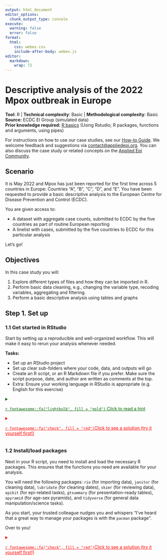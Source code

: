 ```yaml
---
output: html_document
editor_options: 
  chunk_output_type: console
execute:
  warning: false
  error: false
format: 
  html: 
    css: webex.css
    include-after-body: webex.js
editor: 
  markdown: 
    wrap: 72
---
```


# Descriptive analysis of the 2022 Mpox outbreak in Europe {#sec-rpractical}

::: {.callout-note appearance="minimal" icon="false"}
**Tool**: R \| **Technical complexity**: Basic \| **Methodological
complexity**: Basic\
**Source:** ECDC EI Group (simulated data)\
**Prior knowledge required:** [R
basics](https://epirhandbook.com/en/new_pages/basics.html) (Using
Rstudio; R packages, functions and arguments, using pipes)
:::

For instructions on how to use our case studies, see our [How-to
Guide](instructions.html). We welcome feedback and suggestions via
[contact\@appliedepi.org](mailto:contact@appliedepi.org). You can also
discuss the case study or related concepts on the [Applied Epi
Community](https://community.appliedepi.org/).

\pagebreak

## Scenario

It is May 2022 and Mpox has just been reported for the first time across
5 countries in Europe: Countries "A", "B", "C", "D", and "E". You have
been requested to provide a basic descriptive analysis to the European
Centre for Disease Prevention and Control (ECDC).

You are given access to:

-   A dataset with aggregate case counts, submitted to ECDC by the five
    countries as part of routine European reporting
-   A linelist with cases, submitted by the five countries to ECDC for
    this particular analysis

Let's go!

## Objectives

In this case study you will:

1.  Explore different types of files and how they can be imported in R.
2.  Perform basic data cleaning, e.g., changing the variable type,
    recoding variables, aggregating and filtering.
3.  Perform a basic descriptive analysis using tables and graphs

## Step 1. Set up

### 1.1 Get started in RStudio

Start by setting up a reproducible and well-organized workflow. This
will make it easy to rerun your analysis whenever needed.

**Tasks:**

-   Set up an RStudio project
-   Set up clear sub-folders where your code, data, and outputs will go
-   Create an R script, or an R Markdown file if you prefer. Make sure
    the script purpose, date, and author are written as comments at the
    top.
-   Extra: Ensure your working language in RStudio is appropriate (e.g.
    English for this exercise)

<details>

<summary style="text-decoration: underline; color: darkgreen;">

`r fontawesome::fa("lightbulb", fill = "gold")` Click to read a hint

</summary>

</br>

-   Create a folder where all the work in this case study will go. For
    example, create 'mpox_analysis' on your computer desktop. Create
    your RStudio project to be based in this folder.

-   We suggest creating the following sub-folders: `scripts` (for your
    code), `data` (for your data), and `outputs` (for your analytical
    outputs).

</details>

<details>

<summary style="text-decoration: underline; color: red;">

`r fontawesome::fa("check", fill = "red")`Click to see a solution (try
it yourself first!)

</summary>

</br>

Create a folder (e.g. 'mpox_analysis' on your Desktop) for your work. To
create an Rstudio project in your new folder, click `New Project…` in
the top left of your R Studio, then `Existing Directory`, then `Browse`
to select your new folder. For more information, look at the [R
projects](https://epirhandbook.com/new_pages/r_projects.html) section of
the Epi R Handbook.

Start a new R script by clicking `New File…` in the top left of your R
Studio, then `R Script`. Save it immediately in the appropriate place,
e.g. in a 'scripts' subfolder of your R Project.

At the top of your new R script, write some essential information like
your name, the purpose of the file, and the date.

Your R locale determines the language and regional settings used for
things like date formats and translations. If your locale is different
from the language you want for your report (e.g., a French locale vs. an
English report), you can change it to English by running
`Sys.setlocale("LC_ALL", "English")`. Include this in your script if
needed, or skip it if your locale is usually appropriate. This is
explained in more detail in the [How-to Guide](pages/instructions.qmd_).

</details>

### 1.2 Install/load packages

Next in your R script, you need to install and load the necessary R
packages. This ensures that the functions you need are available for
your analysis.

You will need the following packages: `rio` (for importing data),
`janitor` (for cleaning data), `lubridate` (for cleaning dates), `skimr`
(for reviewing data), `epikit` (for epi-related tasks), `gtsummary` (for
presentation-ready tables), `apyramid` (for age-sex pyramids), and
`tidyverse` (for general data manipulation/science tasks).

As you start, your trusted colleague nudges you and whispers "I've heard
that a great way to manage your packages is with the `pacman` package".

Over to you!

<details>

<summary style="text-decoration: underline; color: red;">

`r fontawesome::fa("check", fill = "red")`Click to see a solution (try
it yourself first!)

</summary>

</br>

Use the function `p_load()` from `pacman` for this task. You provide the
function with a list of packages that you want to use. It will take two
steps per package: 1) Check if the package is installed on your
computer, and install it if necessary, then 2) Load the package so it
can be used during this R session.

If you don't already have `pacman` installed, you will need to install
it the "traditional way" first, with `install.packages()`.

Note that the order of packages in your p_load function can be
important. If two packages have the same function names (e.g. `select()`
in the package `MASS` and `select()` in `tidyverse`, which do different
things), then R will use the function from the most recently loaded
package. To prioritize functions from tidyverse, which are commonly used
for data manipulation and visualization, load tidyverse last.

</detail>

```r

# Ensures the package "pacman" is installed
if (!require("pacman")) {
     install.packages("pacman") }

# install (if necessary) from CRAN and load packages to be used
pacman::p_load(
  rio,        # importing data  
  skimr,      # get overview of data
  janitor,    # data cleaning and tables
  lubridate,  # working with dates
  epikit,     # to create age categories
  gtsummary,  # summary statistics, tests and regressions 
  apyramid,   # plotting age pyramids 
  tidyverse  # data management and visualization
)

```

## Step 2: Download and import the data

### 2.1: Download the data

ECDC provides you with two files for your analysis, both updated as of 31st August 2022:

-   A case-level linelist (*"mpox_linelist.xlsx"*) with case information
    from five countries (countries A - E)
-   An aggregate table (*"mpox_aggregate_table.csv"*) for those
    countries with cumulative case counts per day.

They provide it to you via AppliedEpi's very useful data repository,
which you can access using the `{appliedepidata}` package. So first you
need to download these two files to your own computer, as follows:

1)  Install the `{appliedepidata}` package from GitHub using the
    `install_github()` function in the `{remotes}` package. Install
    `{remotes}` if you need to first.

```r
# Install remotes if you need to (so you can install a package from GitHub)
pacman::p_load("remotes")

# Use the install_github function from remotes to install appliedepidata
remotes::install_github("appliedepi/appliedepidata")
```

2)  Save the two datasets into a specific folder using the `save_data()`
    function from `{appliedepidata}`, by running the code below. The
    example below saves the data into a 'data' subfolder within the
    RStudio project. Note that if you do not specify a location within
    the 'path' argument of the function, a window will pop up asking you
    to manually select a folder.

```r
# Save down the two mpox files using the save_data() function from appliedepidata
appliedepidata::save_data("mpox_linelist",
                        path = "data")

appliedepidata::save_data("mpox_aggregate_table",
                          path = "data")
```

### 2.2 Import the data

Great! Thanks ECDC and Applied Epi! Now it's time to import the data
from that folder into RStudio, so you can analyse it.

**Task:** Import the downloaded case-based and aggregated data into your
R environment. Ideally you want to use one function for both datasets,
despite one being a csv and the other an xlsx file.

<details>

<summary style="text-decoration: underline; color: darkgreen;">

`r fontawesome::fa("lightbulb", fill = "gold")` Click to read a hint

</summary>

</br>

Use the `import` function from the `{rio}` package, which can recognize
and import different file types. It replaces importing functions that
are specific to the file type, such as `read.csv()` from `{base}` for
.csv files and `read_excel()` from `{readxl}` to import .xlsx files.

If you feel you need to know more about importing functions, read the
[Import and export](https://epirhandbook.com/new_pages/importing.html)
chapter of the EpiRhandbook.

</details>

<details>

<summary style="text-decoration: underline; color: red;">

`r fontawesome::fa("check", fill = "red")`Click to see a solution (try
it yourself first!)

</summary>

Below we use the import function to bring in both files. Note how we are
assigning the imported data to two objects, one called
*mpox_linelist_raw*, and one called *mpox_agg_raw*. We add the 'raw'
suffix to distinguish this data from the cleaned versions we will make
later.

```r
# Import data  --------------

# Case-based data
mpox_linelist_raw <- import("data/mpox_linelist.xlsx")

# Aggregated data
mpox_agg_raw <- import("data/mpox_aggregate_table.csv")

```

```r
# This code is actually run; the prior chunk is just for show for simplicity

pacman::p_load("remotes")

if (!requireNamespace("appliedepidata", quietly = TRUE)) {
  remotes::install_github("appliedepi/appliedepidata")
}

appliedepidata::get_data("mpox_linelist")
mpox_linelist_raw <- mpox_linelist


appliedepidata::get_data("mpox_aggregate_table")
mpox_agg_raw <- mpox_aggregate_table

rm(mpox_linelist, mpox_aggregate_table)

```

</details>

## Step 3: Explore the data

The data’s in, and now it’s time to see what story it tells. Take an initial look at your data to check its quality and how you can best use it. 

**Tasks:** Take a look at the different data frames and determine:

-   The number of columns and observations (e.g. their *dimensions*)
-   The class of their columns and whether it matches its nature (e.g.,
    are "dates" considered "dates" by R?)
-   If the contents of columns are clean and standardized in the mpox
    linelist (e.g. gender, clinical symptoms, outcome, hiv status and
    sexual orientation). Do you need to recode any of them?
-   How unknown or missing data is categorized in these columns. Do
    these values need to be standardized?

<details>

<summary style="text-decoration: underline; color: darkgreen;">

`r fontawesome::fa("lightbulb", fill = "gold")` Click to read a hint

</summary>

</br>

An efficient function for initial data exploring is `skim()` from the
`{skimr}` package, as it gives you a lot of information on data
structure and content, including the classes of columns.

You can use the function `tabyl()` from `{janitor}`, to get counts and
percentages of every category in the data column, one by one. These get
printed to your RStudio console.

Also - we recommend just looking at the data itself! A good function for
this is `view()`, a baseR function.

</br>

</details>

<details>

<summary style="text-decoration: underline; color: red;">

`r fontawesome::fa("check", fill = "red")`Click to see a solution (try
it yourself first!)

</summary>

</br>

Using the `skim` commands you can see the rows and columns of each
dataset, and you can see how most of the columns in *mpox_linelist_raw*
(including those containing dates) are character classes. (Results not
shown on this exercise page)

```r
# Explore the dimensions of the two data objects 
skim(mpox_linelist_raw)
skim(mpox_agg_raw)
```

Take a look at the overall data using `view()`. It will pop up in the
Data Viewer tab and you will get a good sense of how clean the data is
and what the missingness is like. This preview shows just 5 rows from
the linelist data.

```r
view(mpox_linelist_raw)
```

```r
#head(mpox_linelist_raw) %>% flextable::flextable()
DT::datatable(mpox_linelist_raw %>% filter(row_number()<6))
```

\br

Below is an example of using the `tabyl()` function from `{janitor},` to
look at the distribution of clinical symptoms. You can see 12 cases have
missing clinical information and that many cases have a mix of symptoms.

```r

tabyl(mpox_linelist_raw, HIVStatus)  
```

You can explore further columns one by one (results not shown):

```r
# Explore the values of different categorical columns in the mpox linelist: with tabyl
tabyl(mpox_linelist_raw, Gender)

tabyl(mpox_linelist_raw, ClinicalSymptoms)

tabyl(mpox_linelist_raw, Outcome)

tabyl(mpox_linelist_raw, SexualOrientation)

```

You could add extra arguments to `tabyl()` to customize the tables, such
as adding totals and changing the proportions to percentages so they are
easier to read. See the table on clinical symptoms below. But remember -
this is just an initial look so don't go too crazy.

```r

tabyl(mpox_linelist_raw, ClinicalSymptoms) %>%    # Tabulate symptoms 
  adorn_totals() %>%                              # Add totals to bottom of table
  adorn_pct_formatting(digits = 2)                # Format percentages
```

Finally, as an alternative approach to `tabyl()`, you could use
`tbl_summary()` from the `{gtsummary}` package. We will describe this
later.

</br>

</details>

::: {.callout-note appearance="minimal" icon="false"}
**Test yourself!**

::: webex-check
```r
pacman::p_load(webexercises)

opts <- c(
  "2000", "13", answer = "3", "101"
)

cat("How many columns does the aggregated data have?", longmcq(opts))

```
:::

::: webex-check
```r
pacman::p_load(webexercises)

opts <- c(
  "Date", answer = "Character", "Numeric", "Factor"
)


cat("What is the class of the column DateOfNotification in the mpox linelist?", longmcq(opts))

```
:::

::: webex-check
```r
pacman::p_load(webexercises)

opts <- c(
  answer = "1168",
  "722",
  "900",
  "446"
)


cat("For how many cases is the HIV status Unknown or missing?", longmcq(opts))

```
:::
:::

## Step 4: Clean the data

### 4.1: Clean the case-based data

So! The good news: you have information on geography, dates, demographic characteristics, and clinical details. A promising descriptive analysis lies ahead. 

BUT! You may noticed that there are a few things to fix before the real detective work begins.

For example:

-   Column names have capital letters. This isn't outright a problem,
    but can lead to mistakes since R treats ColumnName and Columnname as
    different.
-   Date columns are recognized as character classes, not dates, which
    would cause issues like incorrect ordering (alphabetical) in
    epicurves.
-   Some columns have values that are unclear or unsuitable for
    presentation. For example gender is categorized with "F", "M", "O"
    and "UNK". The column Outcome is "A" and "UNK".
-   Missing data is inconsistently handled, for instance with both "UNK"
    and NA in the HIV status column. R thinks "UNK" is a valid value,
    which it treats differently to true missing data (indicated by NA)

**Tasks**:

-   Create a clean version of your case-based data making all cleaning
    changes in a single piping command
-   Change all column names to lower case.
-   Convert all date columns to class "Date".
-   Convert all missing/unknown values to NA (to be recognized by R as missing)
-   Recode non-missing "Gender" categories into: "Female", "Male", and "Other"
-   Recode non-misising HIV status into: "Positive", "Negative" and "Unknown"
-   Recode non-missing sexual orientation into: "Bisexual", "Heterosexual", and
    "MSM/homo or bisexual male".
-   Recode non-missing "outcome" categories into: "Alive" and "Dead". 
-   Check that all changes have been made correctly

<details>

<summary style="text-decoration: underline; color: darkgreen;">

`r fontawesome::fa("lightbulb", fill = "gold")` Click to read a hint

</summary>

</br>

To convert all column names to lower case at once rather than renaming
each column, use the function `clean_names()` from the `{janitor}`
package.

Use `{lubridate}` functions to transform date columns into "Date" class.
You can do this one by one, or you could do all at the same time using
the `across()` function from `{dplyr}.` If you feel you need to know
more about transforming dates read the chapter [Working with
Dates](https://epirhandbook.com/en/new_pages/dates.html) from the
EpiRhandbook. If you are not sure how to use the across() function, you
can also read the section on [Transform multiple
columns](https://epirhandbook.com/en/new_pages/cleaning.html#clean_across).

There are different functions that we can use to recode values. We
propose three: The function `recode()` from `{dplyr}`, the function
`ifelse()` from `{base}` and the function `case_when()` from `{dplyr}`.
If you want to know more about these functions, look that the section on
[Re-code
values](https://epirhandbook.com/en/new_pages/cleaning.html#re-code-values)
from the EpiRhandbook.

</br>

</details>

<details>

<summary style="text-decoration: underline; color: red;">

`r fontawesome::fa("check", fill = "red")`Click to see a solution (try
it yourself first!)

</summary>

</br>

Here we clean the data using a 'chain' of commands connected by pipes
(%>%), which is the grammar of the functions in the {Tidyverse}. The
output is assigned to a new object called mpox_linelist to differentiate
it from the raw data. It can be helpful to have both the cleaned and raw
data available in the environment to compare to the original data if
needed.

See the series of functions and the explanation in the comments.

```r

# Create a new object called mpox_linelist which is the clean version of the raw data
mpox_linelist <- mpox_linelist_raw %>% 
  
  # standardises names and puts all into lower case 
  clean_names() %>% 
  
  #transform ONE column into date (note the column names are lower case now)
  mutate(date_of_notification = ymd(date_of_notification)) %>%  

  #transforms ALL columns starting with "date" into dates
  mutate(across(starts_with("date"), 
                .fns = ~ ymd(.x))) %>%  
  
  #transforms UNK to NA across all character columns 
  mutate(across(where(is.character), 
                .fns = ~ ifelse(.x %in% c("UNK", "Unknown"), NA_character_, .x)))  %>% 

  # Recode the gender values to be more obvious  
  mutate(gender = recode(gender,
                         "F" = "Female",
                         "M" = "Male",
                         "O" = "Other")) %>%
  
  #recode with ifelse to change only one or two categories based on a rule. 
  mutate(outcome = ifelse(outcome == "A", "Alive", outcome)) %>%   
  
  #recode with case_when for more complex recoding 
  mutate(hiv_status = case_when(hiv_status == "NEG" ~ "Negative",    
                                hiv_status == "POS" ~ "Positive")) %>% 
  
  mutate(sexual_orientation = case_when(sexual_orientation == "BISEXUAL" ~ "Bisexual",
                                        sexual_orientation == "HETERO" ~ "Heterosexual",
                                        sexual_orientation == "MSM" ~ "MSM/homo or bisexual male")) 
```

You can then review your data by tabulating across all the different
columns you have cleaned. See the preview of the HIV table below - it
looks tidier now with more understandable categories, and all missing
data is classified as 'Unknown'.

```r

# Check that all changes have been made correctly

skim(mpox_linelist)

tabyl(mpox_linelist, gender)

tabyl(mpox_linelist, clinical_symptoms)

tabyl(mpox_linelist, outcome)

tabyl(mpox_linelist, hiv_status)

tabyl(mpox_linelist, sexual_orientation)


```

```r

tabyl(mpox_linelist, hiv_status)

```

**IMPORTANT**: If 'unknown' and NA had meaningful differences, combining
them wouldn't be appropriate (e.g., if 'unknown' meant the case was asked
but didn't want to respond, while NA meant they weren't asked). Here, we
assume no meaningful difference and want R to recognize them as missing. 

</br>

</details>

::: {.callout-note appearance="minimal" icon="false"}
**Test yourself!**

::: webex-check
```r
pacman::p_load(webexercises)

opts <- c(
  "Yes",
  answer = "Depends on the meaning of those values",
  "No - never do this"
)


cat("Is it always appropriate to combine different types of unknown data? (e.g. missing, unknown, did not respond, NA)", longmcq(opts))

```
:::

::: webex-check
```r
pacman::p_load(webexercises)

opts <- c(
  "36",
  answer = "1960",
  "65",
  "1523"
)


cat("How many male cases do we have in the data frame?", longmcq(opts))

```
:::

::: webex-check
```r
pacman::p_load(webexercises)

opts <- c(
  answer = "1405",
  "None",
  "595"
)

cat("How many cases have 'alive' as an outcome?", longmcq(opts))

```
:::
:::

### 4.2: Clean the aggregated data

In a similar way, clean the aggregated data by:

-   Standardising names to lower case
-   Ensuring that date of reporting is of class "Date"
-   Creating a column called "week_date" with the week of reporting
    starting on Monday

<details>

<summary style="text-decoration: underline; color: red;">

`r fontawesome::fa("check", fill = "red")`Click to see a solution (try
it yourself first!)

</summary>

</br>

We can first check the class of the DateRep column, which shows us that
it was already recognized as a date column on import.

```r

# Check class of date of reporting column
class(mpox_agg_raw$DateRep)

```

Then create a new object for the clean aggregate data, and write your
cleaning coded connected with pipes.

```r

# Create a new object called mpox_agg which is the clean version of the raw data, applying the cleaning functions

mpox_agg <- mpox_agg_raw %>% 
  
  # standardises names and puts all into lower case
  clean_names() %>%  
  
  # create week column with Monday start
  mutate(week_date = floor_date(date_rep, 
                              unit = "week",
                              week_start = "Monday")) 

```

</br>

</details>

::: {.callout-note appearance="minimal" icon="false"}
**Test yourself!**

::: webex-check
```r
pacman::p_load(webexercises)

opts <- c(
  answer = "Country A",
  "Country B",
  "Country C",
  "Country D",
  "Country E"
)


cat("Take a look at the aggreate data. Which country reported the largest cumulative number of cases during the week 2022-04-11?", longmcq(opts))

```
:::
:::

## Step 5: Describe outbreak by person, place, and time

Now we’re getting to the heart of the investigation. Who is affected? Which locations are most affected, and how quickly is it spreading? Your ability to tell the classic "person, place, and time" story will be crucial to guiding the response. Pinpoint those hotspots and trends!

### 5.1: Describe total case counts by country

**Task**: Using the mpox case linelist, create a table showing the total number of cases by country. This time, make the table more publication-friendly.

<details>

<summary style="text-decoration: underline; color: darkgreen;">

`r fontawesome::fa("lightbulb", fill = "gold")` Click to read a hint

</summary>

</br>

You could use `tabyl()` like before, but an easy way to produce
publication-ready tables is with the function tbl_summary() from
{gtsummary} package. This formats the table for you. It will print to
your Viewer rather than the console.

</br>

</details>

<details>

<summary style="text-decoration: underline; color: red;">

`r fontawesome::fa("check", fill = "red")`Click to see a solution (try
it yourself first!)

</summary>

</br>

Create a new object with the table output - as this is a key output that you can then integrate into a document later rather than just viewing for now. 

```r
# Create an object with the table
cb_country_table <- mpox_linelist %>%

  #select the column that we want to use in the table
  select(country) %>% 
  
  # create the table. No need to specify columns; it will tabulate all available columns (selected above)
  tbl_summary() 

# Print the table
cb_country_table

```

</br>

</details>

::: {.callout-note appearance="minimal" icon="false"}
**Test yourself!**

::: webex-check
```r
pacman::p_load(webexercises)

opts <- c(
  "Country C",
  "Country D",
  "Country B",
  "Country E",
  answer = "Country A"
)


cat("What country has the largest percentage of cases?", longmcq(opts))

```
:::
:::

### 5.2: Describe cases over time

Okay so Country A has the most cases in total based on most recent data. But how does that change look over time? 

**Tasks**:

-   Using the mpox case linelist, create an epicurve by week of notification
-   Using the mpox case linelist, create an epicurve by week of notification to enable a comparison of trends by country.
-   Using the mpox case linelist, create a heat plot with the number of
    cases by country and week of notification.

<details>

<summary style="text-decoration: underline; color: darkgreen;">

`r fontawesome::fa("lightbulb", fill = "gold")` Click to read a hint

</summary>

</br>

Prepare your data for the epicurve first. You can create a "week_date" column using the
function `floor_date()` from `{lubridate}`. Take a look at the
documentation to understand how it works and how to pick the starting day of the week.

To create the epicurve, you can use `ggplot()` and `geom_bar()`, which visualizes the number of rows within a group - e.g. number of cases per week. To compare trends in different countries, consider using the `facet_wrap()` function. If you are unsure on how
`ggplot()` works, read the EpiRhandbook chapter on [Epidemic
curves](https://epirhandbook.com/en/new_pages/epicurves.html).

To create a heatmap, you will need to create a table of counts by country and
week of notification. You can do this using the functions `group_by()` and
`summarise()` from `{dplyr}`. If you are unsure on how to do this, review
the Grouping data chapter of the EpiRhandbook. Then, use the geom
geom_tile() to create a heat plot. If you're unsure on how to do this,
read the EpiRhanbook section on [Heat
Plots](https://epirhandbook.com/en/new_pages/heatmaps.html)

</details>

<details>

<summary style="text-decoration: underline; color: red;">

`r fontawesome::fa("check", fill = "red")`Click to see a solution (try
it yourself first!)

</summary>

</br>

Prepare your data by creating the new column using `mutate()` and `floor_date()`:

```r

mpox_linelist <- mpox_linelist %>% 
  # create week column with Monday start 
  mutate(week_date = floor_date(date_of_notification, unit = "week", week_start = "Monday")) 
```

The code below creates an epicurve using `ggplot()` and the `geom_bar()` function, then applies further formatting. With `geom_bar()`, you only need to specify the x axis, and the function will visualize the number of rows per unique x axis value. 

```r

# Open up the plot production with ggplot() function, specifying object and columns
epicurve_mpox <- ggplot(data = mpox_linelist,          
                        aes(x = week_date)) +    
  
  geom_bar(fill="darkgreen",                     #colour inside the bins
                 color="white",                  #outline colour of the bins
                 alpha=0.8) +                    #transparency of the bins
  
  scale_x_date(breaks = "2 weeks") +             #set the x axis labels to two week intervals

  labs(title="Mpox cases reported in 2022 in Countries A, B, C, D, and E",
       subtitle = "Date as of August 31st 2022") +  #add a title
  
  theme_minimal() +                             #assign a predefined theme
  
  theme(axis.text = element_text(size=9),       #define the font size of the axis text
        axis.title = element_blank(),           #remove the titles of the x and y axis 
        axis.text.x = element_text(angle=90))   #rotate the x axis text
           
# Print the epicurve
epicurve_mpox

```

To examine how the outbreak spread by country, add `facet_wrap()` to your ggplot code. This splits the graph into multiple smaller ones. As shown below, you can even simply add the function to the national epicurve object.

An alternative approach would be to create a stacked epicurve, i.e. retain the single epicurve but split each bar into colors per country. You would do this by adding `fill = country` to the aes() in the epicurve code. However, we don't recommend this for comparing trends, as stacked bars make it harder to see individual patterns.

```r
epicurve_epox_country <- epicurve_mpox + 
 
   # Facet wrap to make mini-plots, specifying that you want two columns of plots. 
  facet_wrap(.~country,
             ncol = 1) 

# Print the epicurve
epicurve_epox_country
```

Finally, if you want to demonstrate this as a weekly heatmap, you can use geom_tile(). First, aggregate the data by week. Then pipe into a ggplot(), as shown below.

```r

# Assign the output of your ggplot code to a new object
hp_mpox <- mpox_linelist %>% 
  
  #first count the number of cases by country and notification week
  count(country, week_date) %>% 

  #you can pipe directly into the ggplot
    ggplot(aes(x = week_date, # notification week along the x axis
           y = country,       # country along the y axis
           fill = n)) +       # colour in the heatmap tiles by number
  
  # specify that you want this to be a heatmap with geom_tile()
  geom_tile(colour = "black") +   # black is the outline of each tile
  
  #define the gradient of the colours
  scale_fill_gradient(            
    low = "lightgreen",
    high = "red") +
  
  #set the x axis labels to two week intervals
  scale_x_date(breaks = "2 weeks") +             
  
  # Add titles
  labs(
    title= "Mpox cases by country and week of notification",
    fill = "Number of cases"                               
  ) +
  
  # Apply an overall theme to your plot
  theme_bw() +
  
  # Customize other appearance details
  theme(legend.position = "bottom",       #legend position to bottom
        axis.text = element_text(size=9),     #define axis font 
        axis.title = element_blank(),         #remove the axis titles
        axis.text.x = element_text(angle=90)) #rotate the x axis text
    

# Print the heatmap
hp_mpox 

```

</br>

</details>

### 5.3: Describe demographic characteristics

Next, describe the age, gender, and sexual orientation of cases. What is interesting?

**Task**:

-   Create a single table showing overall distribution of age, gender, and sexual orientation
-   Create an age-gender pyramid showing age as 10-year age bands

<details>

<summary style="text-decoration: underline; color: darkgreen;">

`r fontawesome::fa("lightbulb", fill = "gold")` Click to read a hint

</summary>

</br>


To quickly create a presentation-ready table showing the breakdowns for three different columns, consider using the function tbl_summary() from {gtsummary}.

To create an age-gender pyramid, first create a new column with the function `age_categories()`
from the `{epikit}` package. Then explore the function age_pyramid() from the {apyramid} package.You can find more about this function in the EpiRhandbook chapter [Demographic pyramids and
Likert-scales](https://epirhandbook.com/en/new_pages/age_pyramid.html)


</br>

</details>

<details>

<summary style="text-decoration: underline; color: red;">

`r fontawesome::fa("check", fill = "red")`Click to see a solution (try it yourself first!)

</summary>

</br>

See below the code to quickly generate one table with the breakdown of different variables. The function `tbl_summary()` by default summarizes columns differently depending on their class:

- Age is a numeric column, so is summarized with a median and interquartile range. 
- Gender and sexual orientation are character values, so are described in terms of counts and percentages. 

You can customize this further; explore the documentation by typing `?tbl_summary()` in your console. 

Note that `tbl_summary()` by default does not include NAs in the counts and percentages, allowing you to see the distribution of non-missing values. 

```r

# Create table of all three variables
tab_demographics <- mpox_linelist %>% 
  
  # select the columns of interest for
  select(age, gender, sexual_orientation) %>% 
  
  # use tbl_summary() to create the table
  tbl_summary() 

tab_demographics
```

Create the new age group column as follows. You can add this to the cleaning section of your script (which we covered 4.1).

```r
  
mpox_linelist <- mpox_linelist %>% 
  # Use the age_categories function to create age categories
  mutate(age_group = age_categories(age, lower = 0, #set up the lower age
                                    upper = 70, #set up the upper age
                                    by = 10)) #set up the age breaks
```


Then make the age-gender pyramid using the `age_pyramid()` function. It is a function that builds on ggplot, so you can then continue to add on customization, such as the `theme_bw()` below. 

```r

# Create table of all three variables
figure_agesex <- mpox_linelist %>% 
  
  # Filter to male and female only
  filter(gender %in% c("Male", "Female")) %>% 
  
  # select the columns of interest for
  age_pyramid(age_group = "age_group",
              split_by = "gender") +
  
  # change theme
  theme_bw()

figure_agesex
```

</br>

</details>

::: {.callout-note appearance="minimal" icon="false"}
**Test yourself!**

::: webex-check
```r
pacman::p_load(webexercises)

opts <- c(
  "Females 60-69",
  "Males 40-49",
  "Females 10-19",
  answer = "Males 30-39"
)


cat("Which demographic group is more affected by Mpox?", longmcq(opts))

```
:::

::: webex-check
```r
pacman::p_load(webexercises)

opts <- c(
  "41%",
  "42%",
  "5%",
  answer = "94%"
)


cat("What proportion of mpox cases were homosexual or bisexual men?", longmcq(opts))

```
:::



:::

### 5.4: Describe clinical characteristics

The media is starting to call your office and are asking what symptoms the public should look out for. Just in luck - you can check that out in the data too!

**Tasks**:

-   Create a table with the distribution of different symptoms and outcomes. 

No hints! You should know this one by now!

<details>

<summary style="text-decoration: underline; color: red;">

`r fontawesome::fa("check", fill = "red")`Click to see a solution (try
it yourself first!)

</summary>

</br>

```r

# Table with number and percentage of cases by outcome

tab_outcome <- mpox_linelist %>% 
  
  # Select the columns for tabulation
  select(outcome, clinical_symptoms) %>% 
  
  # Use tbl_summary() - note that this time we are adding on labels to change how the column name is displayed
  tbl_summary(label = list(
    clinical_symptoms = "Symptoms",
    outcome = "Reported outcome")) 

tab_outcome


```

</br>

</details>

## **Step 6: Reviewing data quality**

You've described a lot now, but you want to make sure you understand how timely and complete your mpox linelist is, especially if it will be the basis of making decisions. 

For example - is it possible that there are very different reporting delays between countries, meaning current case counts are not directly comparable? Oh dear, must check.

### 6.1: Delay between date of onset, diagnosis and notification

**Tasks**

-   Calculate median time from symptom onset to diagnosis and from
    diagnosis to notification, both overall and by country

-   Assess visually the number of cases by calendar period and type of
    date (onset, diagnosis and notification)

<details>

<summary style="text-decoration: underline; color: darkgreen;">

`r fontawesome::fa("lightbulb", fill = "gold")` Click to read a hint

</summary>

</br>

To plot together the different dates you may need to transform your data
from "wide" to "long" form. What we call "pivoting" in R. The objective
is to have a column with the different date categories (onset, diagnosis
and notification) and another column with their date value. If you are
unsure on how to do this, have a look at the [Pivoting
data](https://epirhandbook.com/en/new_pages/pivoting.html) chapter of
the EpiRhandbook. Then, try to plot with the daily values, but if that's
not easy to interpret you may want to aggregate cases by week.

</br>

</details>

::: {.callout-note appearance="minimal" icon="false"}
**Test yourself!**

::: webex-check
```r
pacman::p_load(webexercises)

opts <- c(
  "Yes",
  answer = "No"
)


cat("Is there a difference in the delay from diagnosis to notification by country?", longmcq(opts))

```
:::
:::

<details>

<summary style="text-decoration: underline; color: red;">

`r fontawesome::fa("check", fill = "red")`Click to see a solution (try
it yourself first!)

</summary>

</br>

First create the required columns for this analysis. 
```r

# Create two columns in linelist to assess delays
delay_db <- mpox_linelist %>% 
  
  # Time between onset and diagnosis (converted to a number)
  mutate(delay_diag = as.numeric(date_of_diagnosis - date_of_onset)) %>%   

  # Time between diagnosis and notification (converted to a number)
  mutate(delay_not = as.numeric(date_of_notification - date_of_diagnosis)) 
```

Use the summary function from base R to quickly view the median, mean, interquartile range, and rang. 

```r

# Summarize the delays to diagnosis
summary(delay_db$delay_diag) 

# Summarize the delays from diagnosis to notification
summary(delay_db$delay_not)
```

Use group_by() and summarize() to create a table with median delays per country. 

```r
delay_country <- delay_db %>% 
  
  # Group by country
  group_by(country) %>% 
  
  # Create columns for each delay
  summarise(median_delay_diag = median(delay_diag, na.rm = T),
            median_delay_not = median(delay_not, na.rm = T))

delay_country
```

To explore how the trends in cases over time differ when using different dates, you can reshape the linelist to create a dataset with one row per date type per case. 

```r
# Prepare the data
dates_longer <- mpox_linelist %>% 
  
  select(age, gender, sexual_orientation, starts_with("date_")) %>% 

  pivot_longer(
    
      # all columns starting with "date_" will be pivoted from wide to long 
      cols=starts_with("date_"),         
    
      # put names of the columns into a single column called "indicator"
      names_to = "indicator",   
      
      # the date values will be placed in a column called "date"
      values_to = "date")                
```

The data will then look like this, with three rows per case:

```r

DT::datatable(dates_longer %>% filter(row_number()<7))


```

Then tabulate cases by week per indicator

```r

# Create new object
dates_longer_week <- dates_longer  %>% 

  # Create a new week column
  mutate(week_date = floor_date(date, unit = "week", week_start = "Monday")) %>%  
  
  # Within each combination of indicator and week, calculate the number of cases
  group_by(indicator, week_date) %>% 
  summarise(n=n()) %>%   
  
  # drop the cases with no data on dates  
  drop_na(week_date)                     
```
The data will then look like this, with three rows per case:

```r

DT::datatable(dates_longer_week %>% filter(row_number()<4))

```

Finally, create a plot with ggplot() and geom_line(). 

```r
plot_date_delay <-   ggplot(data = dates_longer_week,
                            aes(x = week_date, 
                                y = n, 
                                color=indicator)) +
  
  geom_line(linewidth = 1.5) +
  
  scale_x_date(breaks = "2 weeks")+
  
  theme_bw() +
  
  theme(legend.position = "bottom", 
        axis.text = element_text(size=9),
        axis.title = element_blank(),
        axis.text.x = element_text(angle=90),
        legend.title = element_blank()) +
  labs(title="Mpox cases reported in 2022, by date of onset, diagnosis and notification.")

plot_date_delay
```

</br>

</details>

### 6.2: Compare case-based and aggregated data

Finally, you remember that all-along you've had these aggregate counts from routine surveillance. You find out that these numbers are actually already being published.

Before you share your own numbers, you'd better check how different they are from already-published statistics!

**Task**: Create a plot comparing the number of cases reported to
through the case-based flow and through the aggregated flow in each country.

NOTE: Take into consideration that the column on cases in the aggregated data frame reports the *cumulative* number of cases.

::: {.callout-note appearance="minimal" icon="false"}
**Test yourself!**

::: webex-check
```r
pacman::p_load(webexercises)

opts <- c(
  "A",
  "B",
  answer = "C",
  "D",
  "E"
)


cat("Which country is not reporting aggregated data?", longmcq(opts))

```
:::
:::

<details>

<summary style="text-decoration: underline; color: red;">

`r fontawesome::fa("check", fill = "red")`Click to see a solution (try
it yourself first!)

</summary>

</br>

First, create a data frame of country totals from the aggregate data.

```r
mpox_agg_country <- mpox_agg %>% 
 
  # as we have cumulative data, we keep only the last week per country 
  group_by(country) %>% 
  filter(date_rep == max(date_rep)) %>% 
  
  # remove unnecessary columns
  select(-date_rep, -week_date) %>%     

  # create this column to distinguish the numbers from the linelist data
  mutate(source = "aggregated")         
```

Then create a data frame of country totals from the case linelist, and append it to the totals from the aggregate data. 

```r

mpox_linelist_country <- mpox_linelist %>%
  
  # count cases by country, use the same column name as in the aggregate data
  group_by(country) %>% 
  summarise(cases = n()) %>% 
  
  # create this column to distinguish the numbers from the linelist data
  mutate(source = "case_based")       
  

# Append both data frames. Remember this is different from merging
total_data <- bind_rows(mpox_linelist_country, mpox_agg_country)
```

You can now use this data to compare the cases reported in both sources, using `ggplot()`. 

```r

graph_comp <- ggplot(data = total_data,
                     aes(x = source, 
                         y = cases, 
                         fill = source)) +
  
  #position dodge puts bars one next to each other, instead of "stacked"
  geom_col(position = "dodge") +            
  
  # this command gives us one graph per country. The argument scales allows each y axis scales to adjust to the data
  facet_wrap(~ country, scales = "free_y") +  

  # changes the colours, but with the argument "labels" we can change the text of each fill.
  scale_fill_viridis_d(
    labels = c("Aggregated", "Case-based")) +
  
  labs(
    title = "Number of cases of Mpox reported in 2022 according to source of data",
    fill = "Source",
    x = "",
    y = "Total number of cases"
  ) + 
  
  theme_bw() +
  
  # we remove the text of the x axis because it is already present in the legend
  theme(axis.text.x = element_blank(),   
        
   # we also remove the ticks for aesthetic purposes
        axis.ticks.x = element_blank())    

graph_comp
```

</br>

Interesting! There are some differences - and this probably will be worth flagging with stakeholders and/or explaining in a footnote somewhere. 

</details>

## Final thoughts

Well done! Through your analysis you now understand the magnitude of the outbreak so far, where and when it spread, which demographic groups are most affected, and how the disease actually manifests in terms of symptoms and severity. ECDC is very happy with your work.

By coding this up in R, this analysis should be reproducible, meaning you can quickly update it with new data and keep monitoring the outbreak. 

Of course, the above data is not real. If you want to see a paper on the actual outbreak that occured in Europe in 2022, you can take a look at this [Eurosurveillance paper](https://www.eurosurveillance.org/content/10.2807/1560-7917.ES.2022.27.36.2200620). This [ECDC page on Mpox](https://www.ecdc.europa.eu/en/mpox) also publishes updates on the status of mpox in Europe. 


To further practise reproducible reports, \[link to
RMarkdown\].

## Case study information

**Authorship**

Original authors: Xanthi Andrianou, Gianfranco Spiteri (ECDC EI Group)\
Data source: Fictional data provided by ECDC EI Group for training
purposes\

| Date         | Changes made                   | Version | Author                 |
|------------------|:------------------|-----------------:|------------------|
| October 2021 | First draft                    |       1 | Xanthi Andrianou       |
| June 2024    | Adapted to case study template |     1.1 | Alberto Mateo Urdiales |
| September 2024    | Revise for case study repository |     1.2 | Paula Blomquist and Alanah Jansen |

## Terms of Use

**License**: This case study is under a derivation of the [CC BY-SA 3.0 license](https://github.com/appliedepi/case_studies/tree/master/licenses/r_practical_LICENSE.md)
